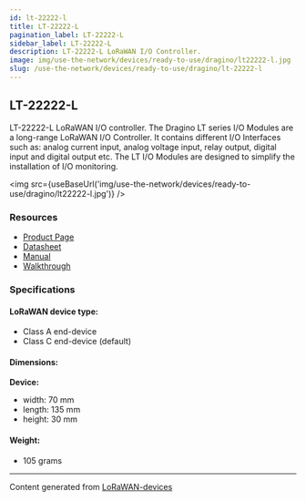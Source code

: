 ```yaml
---
id: lt-22222-l
title: LT-22222-L
pagination_label: LT-22222-L
sidebar_label: LT-22222-L
description: LT-22222-L LoRaWAN I/O Controller.
image: img/use-the-network/devices/ready-to-use/dragino/lt22222-l.jpg
slug: /use-the-network/devices/ready-to-use/dragino/lt-22222-l
---
```



## LT-22222-L

LT-22222-L LoRaWAN I/O controller.
The Dragino LT series I/O Modules are a long-range LoRaWAN I/O Controller.
It contains different I/O Interfaces such as: analog current input, analog voltage input, relay output, digital input and digital output etc.
The LT I/O Modules are designed to simplify the installation of I/O monitoring.

<img src={useBaseUrl('img/use-the-network/devices/ready-to-use/dragino/lt22222-l.jpg')} />

### Resources

- [Product Page](http://www.dragino.com/products/lora-lorawan-end-node/item/156-lt-22222-l.html)
- [Datasheet](https://www.dropbox.com/sh/n1j835hfwb13g0d/AADgkUKlqQSa8LIHgesEthNua/Datasheet_LT22222-L%20LoRaWAN%20IO%20Controller.pdf?dl=0)
- [Manual](http://wiki.dragino.com/xwiki/bin/view/Main/User%20Manual%20for%20LoRaWAN%20End%20Nodes/LT-22222-L/)
- [Walkthrough](https://github.com/ilovespectra/ilovespectra/tree/main/LT-22222-L)

### Specifications

#### LoRaWAN device type:
- Class A end-device
- Class C end-device (default)

#### Dimensions:

**Device:**
- width: 70 mm
- length: 135 mm
- height: 30 mm

#### Weight:

- 105 grams

---

Content generated from [LoRaWAN-devices](https://github.com/TheThingsNetwork/lorawan-devices)
